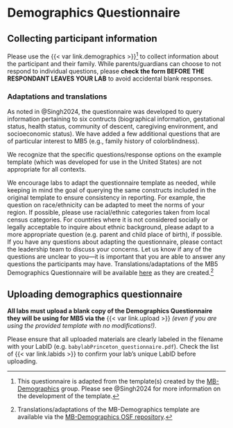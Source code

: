 # Demographics Questionnaire {#sec-demographics}

## Collecting participant information

Please use the {{< var link.demographics >}}[^demographics-1] to collect information about the participant and their family. While parents/guardians can choose to not respond to individual questions, please **check the form BEFORE THE RESPONDANT LEAVES YOUR LAB** to avoid accidental blank responses.

[^demographics-1]: This questionnaire is adapted from the template(s) created by the [MB-Demographics](https://manybabies.org/MB-Demographics/) group. Please see @Singh2024 for more information on the development of the template.

### Adaptations and translations

As noted in @Singh2024, the questionnaire was developed to query information pertaining to six contructs (biographical information, gestational status, health status, community of descent, caregiving environment, and socioeconomic status). We have added a few additional questions that are of particular interest to MB5 (e.g., family history of colorblindness).

We recognize that the specific questions/response options on the example template (which was developed for use in the United States) are not appropriate for all contexts.

We encourage labs to adapt the questionnaire template as needed, while keeping in mind the goal of querying the same constructs included in the original template to ensure consistency in reporting. For example, the question on race/ethnicity can be adapted to meet the norms of your region. If possible, please use racial/ethnic categories taken from local census categories. For countries where it is not considered socially or legally acceptable to inquire about ethnic background, please adapt to a more appropriate question (e.g. parent and child place of birth), if possible. If you have any questions about adapting the questionnaire, please contact the leadership team to discuss your concerns. Let us know if any of the questions are unclear to you---it is important that you are able to answer any questions the participants may have. Translations/adaptations of the MB5 Demographics Questionnaire will be available [here](https://drive.google.com/drive/folders/1-3QWj7jg10KTWBsHqRPaRiqRwyHZfDD1?usp=sharing) as they are created.[^demographics-2]

[^demographics-2]: Translations/adaptations of the MB-Demographics template are available via the [MB-Demographics OSF repository](https://osf.io/nqc92/files/osfstorage).

## Uploading demographics questionnaire

**All labs must upload a blank copy of the Demographics Questionnaire they will be using for MB5 via the** {{< var link.upload >}} *(even if you are using the provided template with no modifications!)*.

Please ensure that all uploaded materials are clearly labeled in the filename with your LabID (e.g. `babylabPrinceton_questionnaire.pdf`). Check the list of {{< var link.labids >}} to confirm your lab's unique LabID before uploading.
